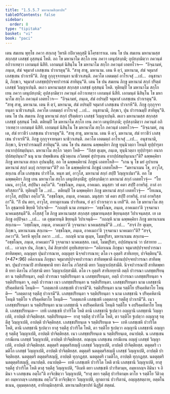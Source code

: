 ```yaml
---
title: "1.5.5.7 มหานามสิกฺขาปท"
tableOfContents: false
sidebar:
  order: 8
type: "tipitaka"
basket: "vi"
book: "paci"
---
```



<DynamicBreadcrumb />

<Division number="303" book="paci">

<Paragraph number="964" book="paci">
เตน สมเยน พุทฺโธ ภควา สกฺเกสุ วิหรติ กปิลวตฺถุสฺมิํ นิโคฺรธาราเม. เตน โข ปน สมเยน มหานามสฺส สกฺกสฺส เภสชฺชํ อุสฺสนฺนํ โหติ. อถ โข มหานาโม สกฺโก เยน ภควา เตนุปสงฺกมิ; อุปสงฺกมิตฺวา ภควนฺตํ อภิวาเทตฺวา เอกมนฺตํ นิสีทิ. เอกมนฺตํ นิสินฺโน โข มหานาโม สกฺโก ภควนฺตํ เอตทโวจ—  “อิจฺฉามหํ, ภนฺเต, สํฆํ จตุมาสํ เภสชฺเชน ปวาเรตุนฺ”ติ. “สาธุ สาธุ, มหานาม. เตน หิ ตฺวํ, มหานาม, สํฆํ จตุมาสํ เภสชฺเชน ปวาเรหี”ติ. ภิกฺขู กุกฺกุจฺจายนฺตา นาธิวาเสนฺติ. ภควโต เอตมตฺถํ อาโรเจสุํ …เป…  อนุชานามิ, ภิกฺขเว, จตุมาสํ เภสชฺชปฺปจฺจยปวารณํ สาทิตุนฺ”ติ.
</Paragraph>

</Division>
<Division number="304" book="paci">

<Paragraph number="965" book="paci">
เตน โข ปน สมเยน ภิกฺขู มหานามํ สกฺกํ ปริตฺตํ เภสชฺชํ วิญฺญาเปนฺติ. ตเถว มหานามสฺส สกฺกสฺส เภสชฺชํ อุสฺสนฺนํ โหติ. ทุติยมฺปิ โข มหานาโม สกฺโก เยน ภควา เตนุปสงฺกมิ; อุปสงฺกมิตฺวา ภควนฺตํ อภิวาเทตฺวา เอกมนฺตํ นิสีทิ. เอกมนฺตํ นิสินฺโน โข มหานาโม สกฺโก ภควนฺตํ เอตทโวจ—  “อิจฺฉามหํ, ภนฺเต, สํฆํ อปรมฺปิ จตุมาสํ เภสชฺเชน ปวาเรตุนฺ”ติ. “สาธุ สาธุ, มหานาม. เตน หิ ตฺวํ, มหานาม, สํฆํ อปรมฺปิ จตุมาสํ เภสชฺเชน ปวาเรหี”ติ. ภิกฺขู กุกฺกุจฺจายนฺตา นาธิวาเสนฺติ. ภควโต เอตมตฺถํ อาโรเจสุํ …เป…  อนุชานามิ, ภิกฺขเว, ปุน ปวารณมฺปิ สาทิตุนฺ”ติ.
</Paragraph>

</Division>
<Division number="305" book="paci">

<Paragraph number="966" book="paci">
เตน โข ปน สมเยน ภิกฺขู มหานามํ สกฺกํ ปริตฺตํเยว เภสชฺชํ วิญฺญาเปนฺติ. ตเถว มหานามสฺส สกฺกสฺส เภสชฺชํ อุสฺสนฺนํ โหติ. ตติยมฺปิ โข มหานาโม สกฺโก เยน ภควา เตนุปสงฺกมิ; อุปสงฺกมิตฺวา ภควนฺตํ อภิวาเทตฺวา เอกมนฺตํ นิสีทิ. เอกมนฺตํ นิสินฺโน โข มหานาโม สกฺโก ภควนฺตํ เอตทโวจ—  “อิจฺฉามหํ, ภนฺเต, สํฆํ ยาวชีวํ เภสชฺเชน ปวาเรตุนฺ”ติ. “สาธุ สาธุ, มหานาม. เตน หิ ตฺวํ, มหานาม, สํฆํ ยาวชีวํ เภสชฺเชน ปวาเรหี”ติ. ภิกฺขู กุกฺกุจฺจายนฺตา นาธิวาเสนฺติ. ภควโต เอตมตฺถํ อาโรเจสุํ …เป…  อนุชานามิ, ภิกฺขเว, นิจฺจปวารณมฺปิ สาทิตุนฺ”ติ.
</Paragraph>

<Paragraph number="967" book="paci">
เตน โข ปน สมเยน ฉพฺพคฺคิยา ภิกฺขู ทุนฺนิวตฺถา โหนฺติ ทุปฺปารุตา อนากปฺปสมฺปนฺนา. มหานาโม สกฺโก วตฺตา โหติ—  “กิสฺส ตุเมฺห, ภนฺเต, ทุนฺนิวตฺถา ทุปฺปารุตา อนากปฺปสมฺปนฺนา? นนุ นาม ปพฺพชิเตน สุนิวตฺเถน ภวิตพฺพํ สุปารุเตน อากปฺปสมฺปนฺเนนา”ติ? ฉพฺพคฺคิยา ภิกฺขู มหานาเม สกฺเก อุปนนฺธิํสุ. อถ โข ฉพฺพคฺคิยานํ ภิกฺขูนํ เอตทโหสิ—  “เกน นุ โข มยํ อุปาเยน มหานามํ สกฺกํ มงฺกุํ กเรยฺยามา”ติ? อถ โข ฉพฺพคฺคิยานํ ภิกฺขูนํ เอตทโหสิ—  “มหานาเมน โข, อาวุโส, สกฺเกน สํโฆ เภสชฺเชน ปวาริโต. หนฺท มยํ, อาวุโส, มหานามํ สกฺกํ สปฺปิํ วิญฺญาเปมา”ติ. อถ โข ฉพฺพคฺคิยา ภิกฺขู เยน มหานาโม สกฺโก เตนุปสงฺกมิํสุ; อุปสงฺกมิตฺวา มหานามํ สกฺกํ เอตทโวจุํ—  “โทเณน, อาวุโส, สปฺปินา อตฺโถ”ติ. “อชฺชโณฺห, ภนฺเต, อาคเมถ. มนุสฺสา วชํ คตา สปฺปิํ อาหริตุํ. กาลํ อาหริสฺสถา”ติ.
</Paragraph>

<Paragraph number="968" book="paci">
ทุติยมฺปิ โข …เป…  ตติยมฺปิ โข ฉพฺพคฺคิยา ภิกฺขู มหานามํ สกฺกํ เอตทโวจุํ—  “โทเณน, อาวุโส, สปฺปินา อตฺโถ”ติ. “อชฺชโณฺห, ภนฺเต, อาคเมถ. มนุสฺสา วชํ คตา สปฺปิํ อาหริตุํ. กาลํ อาหริสฺสถา”ติ. “กิํ ปน ตยา, อาวุโส, อทาตุกาเมน ปวาริเตน, ยํ ตฺวํ ปวาเรตฺวา น เทสี”ติ. อถ โข มหานาโม สกฺโก อุชฺฌายติ ขิยฺยติ วิปาเจติ—  “กถญฺหิ นาม ภทนฺตา—  ‘อชฺชโณฺห, ภนฺเต, อาคเมถา’ติ วุจฺจมานา นาคเมสฺสนฺตี”ติ.
</Paragraph>

<Paragraph number="969" book="paci">
อโสฺสสุํ โข ภิกฺขู มหานามสฺส สกฺกสฺส อุชฺฌายนฺตสฺส ขิยฺยนฺตสฺส วิปาเจนฺตสฺส. เย เต ภิกฺขู อปฺปิจฺฉา …เป…  เต อุชฺฌายนฺติ ขิยฺยนฺติ วิปาเจนฺติ—  “กถญฺหิ นาม ฉพฺพคฺคิยา ภิกฺขู มหานาเมน สกฺเกน—  ‘อชฺชโณฺห, ภนฺเต, อาคเมถา’ติ วุจฺจมานา นาคเมสฺสนฺตี”ติ …เป…  “สจฺจํ กิร ตุเมฺห, ภิกฺขเว, มหานาเมน สกฺเกน—  ‘อชฺชโณฺห, ภนฺเต, อาคเมถา’ติ วุจฺจมานา นาคเมถา”ติ? “สจฺจํ, ภควา”ติ. วิครหิ พุทฺโธ ภควา …เป…  กถญฺหิ นาม ตุเมฺห, โมฆปุริสา, มหานาเมน สกฺเกน—  “อชฺชโณฺห, ภนฺเต, อาคเมถา”ติ วุจฺจมานา นาคเมสฺสถ. เนตํ, โมฆปุริสา, อปฺปสนฺนานํ วา ปสาทาย …เป…  เอวญฺจ ปน, ภิกฺขเว, อิมํ สิกฺขาปทํ อุทฺทิเสยฺยาถ—
</Paragraph>

</Division>
<Division number="306" book="paci">

<Paragraph number="970" book="paci">
<Emphasis>“อคิลาเนน ภิกฺขุนา จตุมาสปฺปจฺจยปวารณา สาทิตพฺพา</Emphasis>, <Emphasis>อญฺญตฺร ปุนปวารณาย, อญฺญตฺร นิจฺจปวารณาย; ตโต เจ อุตฺตริ สาทิเยยฺย, ปาจิตฺติยนฺ”</Emphasis>ติ. (*47*:<Emphasis>96</Emphasis>)
</Paragraph>

</Division>
<Division number="307" book="paci">

<Paragraph number="971" book="paci">
<Emphasis>อคิลาเนน ภิกฺขุนา จตุมาสปฺปจฺจยปวารณา สาทิตพฺพา</Emphasis>ติ คิลานปฺปจฺจยปวารณา สาทิตพฺพา.
</Paragraph>

<Paragraph number="972" book="paci">
<Emphasis>ปุนปวารณาปิ สาทิตพฺพา</Emphasis>ติ ยทา คิลาโน ภวิสฺสามิ ตทา วิญฺญาเปสฺสามีติ.
</Paragraph>

<Paragraph number="973" book="paci">
<Emphasis>นิจฺจปวารณาปิ สาทิตพฺพา</Emphasis>ติ ยทา คิลาโน ภวิสฺสามิ ตทา วิญฺญาเปสฺสามีติ.
</Paragraph>

<Paragraph number="974" book="paci">
<Emphasis>ตโต เจ อุตฺตริ สาทิเยยฺยา</Emphasis>ติ อตฺถิ ปวารณา เภสชฺชปริยนฺตา น รตฺติปริยนฺตา, อตฺถิ ปวารณา รตฺติปริยนฺตา น เภสชฺชปริยนฺตา, อตฺถิ ปวารณา เภสชฺชปริยนฺตา จ รตฺติปริยนฺตา จ, อตฺถิ ปวารณา เนว เภสชฺชปริยนฺตา น รตฺติปริยนฺตา.
</Paragraph>

<Paragraph number="975" book="paci">
<Emphasis>เภสชฺชปริยนฺตา</Emphasis> นาม เภสชฺชานิ ปริคฺคหิตานิ โหนฺติ—  “เอตฺตเกหิ เภสชฺเชหิ ปวาเรมี”ติ. <Emphasis>รตฺติปริยนฺตา</Emphasis> นาม รตฺติโย ปริคฺคหิตาโย โหนฺติ—  “เอตฺตกาสุ รตฺตีสุ ปวาเรมี”ติ. <Emphasis>เภสชฺชปริยนฺตา จ รตฺติปริยนฺตา จ</Emphasis> นาม เภสชฺชานิ จ ปริคฺคหิตานิ โหนฺติ รตฺติโย จ ปริคฺคหิตาโย โหนฺติ—  “เอตฺตเกหิ เภสชฺเชหิ เอตฺตกาสุ รตฺตีสุ ปวาเรมี”ติ. <Emphasis>เนว เภสชฺชปริยนฺตา น รตฺติปริยนฺตา</Emphasis> นาม เภสชฺชานิ จ อปริคฺคหิตานิ โหนฺติ รตฺติโย จ อปริคฺคหิตาโย โหนฺติ.
</Paragraph>

</Division>
<Division number="308" book="paci">

<Paragraph number="976" book="paci">
เภสชฺชปริยนฺเต—  เยหิ เภสชฺเชหิ ปวาริโต โหติ ตานิ เภสชฺชานิ ฐเปตฺวา อญฺญานิ เภสชฺชานิ วิญฺญาเปติ, อาปตฺติ ปาจิตฺติยสฺส. รตฺติปริยนฺเต—  ยาสุ รตฺตีสุ ปวาริโต โหติ, ตา รตฺติโย ฐเปตฺวา อญฺญาสุ รตฺตีสุ วิญฺญาเปติ, อาปตฺติ ปาจิตฺติยสฺส. เภสชฺชปริยนฺเต จ รตฺติปริยนฺเต จ—  เยหิ เภสชฺเชหิ ปวาริโต โหติ, ตานิ เภสชฺชานิ ฐเปตฺวา ยาสุ รตฺตีสุ ปวาริโต โหติ, ตา รตฺติโย ฐเปตฺวา อญฺญานิ เภสชฺชานิ อญฺญาสุ รตฺตีสุ วิญฺญาเปติ, อาปตฺติ ปาจิตฺติยสฺส. เนว เภสชฺชปริยนฺเต น รตฺติปริยนฺเต, อนาปตฺติ.
</Paragraph>

</Division>
<Division number="309" book="paci">

<Paragraph number="977" book="paci">
น เภสชฺเชน กรณีเยน เภสชฺชํ วิญฺญาเปติ, อาปตฺติ ปาจิตฺติยสฺส. อญฺเญน เภสชฺเชน กรณีเยน อญฺญํ เภสชฺชํ วิญฺญาเปติ, อาปตฺติ ปาจิตฺติยสฺส. ตตุตฺตริ ตตุตฺตริสญฺญี เภสชฺชํ วิญฺญาเปติ, อาปตฺติ ปาจิตฺติยสฺส. ตตุตฺตริ เวมติโก เภสชฺชํ วิญฺญาเปติ, อาปตฺติ ปาจิตฺติยสฺส. ตตุตฺตริ นตตุตฺตริสญฺญี เภสชฺชํ วิญฺญาเปติ, อาปตฺติ ปาจิตฺติยสฺส.
</Paragraph>

<Paragraph number="978" book="paci">
นตตุตฺตริ ตตุตฺตริสญฺญี, อาปตฺติ ทุกฺกฏสฺส. นตตุตฺตริ เวมติโก, อาปตฺติ ทุกฺกฏสฺส. นตตุตฺตริ นตตุตฺตริสญฺญี, อนาปตฺติ.
</Paragraph>

</Division>
<Division number="310" book="paci">

<Paragraph number="979" book="paci">
อนาปตฺติ—  เยหิ เภสชฺเชหิ ปวาริโต โหติ ตานิ เภสชฺชานิ วิญฺญาเปติ, ยาสุ รตฺตีสุ ปวาริโต โหติ ตาสุ รตฺตีสุ วิญฺญาเปติ, “อิเมหิ ตยา เภสชฺเชหิ ปวาริตามฺห, อมฺหากญฺจ อิมินา จ อิมินา จ เภสชฺเชน อตฺโถ”ติ อาจิกฺขิตฺวา วิญฺญาเปติ, “ยาสุ ตยา รตฺตีสุ ปวาริตามฺห ตาโย จ รตฺติโย วีติวตฺตา อมฺหากญฺจ เภสชฺเชน อตฺโถ”ติ อาจิกฺขิตฺวา วิญฺญาเปติ, ญาตกานํ ปวาริตานํ, อญฺญสฺสตฺถาย, อตฺตโน ธเนน, อุมฺมตฺตกสฺส, อาทิกมฺมิกสฺสาติ.

</Paragraph>
</Division>

<Paragraph number="980" type="center" book="paci">
มหานามสิกฺขาปทํ นิฏฺฐิตํ สตฺตมํ.
</Paragraph>